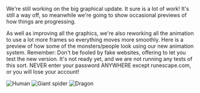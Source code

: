 {{Update|date = 19 September 2002}}

We're still working on the big graphical update. It sure is a lot of work! It's still a way off, so meanwhile we're going to show occasional previews of how things are progressing.

As well as improving all the graphics, we're also reworking all the animation to use a lot more frames so everything moves more smoothly. Here is a preview of how some of the monsters/people look using our new animation system.
Remember: Don't be fooled by fake websites, offering to let you test the new version. It's not ready yet, and we are not running any tests of this sort. NEVER enter your password ANYWHERE except runescape.com, or you will lose your account!

[[File:Human mini anim.gif|Human]]
[[File:Giantspider mini anim.gif|Giant spider]]
[[File:Dragon mini anim.gif|Dragon]]

[[Category:Updates|{{PAGENAME}}]]
